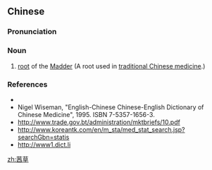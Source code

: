 ==Chinese==
{{zh-forms}}

===Pronunciation===
{{zh-pron
|m=qiàncǎo
|mn=chhiàn-chháu
|cat=n
}}

===Noun===
{{zh-noun}}

# [[root]] of the [[w:Rubia|Madder]] (A root used in [[traditional Chinese medicine]].)

===References===
* {{pedialite|茜草|lang=zh}}
* Nigel Wiseman, "English-Chinese Chinese-English Dictionary of Chinese Medicine", 1995. ISBN 7-5357-1656-3.
* http://www.trade.gov.bt/administration/mktbriefs/10.pdf
* http://www.koreantk.com/en/m_sta/med_stat_search.jsp?searchGbn=statis
* http://www1.dict.li

[[zh:茜草]]